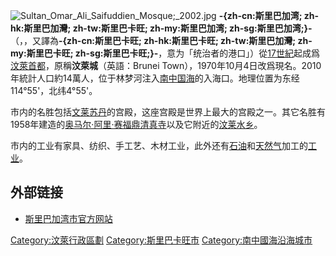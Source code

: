 {{NoteTA
|G1=地名
}}
{{Infobox settlement
|official_name = 斯里巴卡旺
|native_name= Bandar Seri Begawan <br> بندر سري بڬاوان 
|nickname = Bandar or BSB
<!-- images and maps  ----------->
|image_skyline = Sultan Omar Ali Saifuddin Mosque 02.jpg
|imagesize =
| image_map          =
| mapsize            =
| map_caption        =
<!-- Location ------------------>
|pushpin_map=Brunei
|coordinates_region = BN
|subdivision_type = [[國家|國家]]
|subdivision_name = {{flag|Brunei}}
|subdivision_type1      = [[縣|縣]]
|subdivision_name1      = [[汶萊摩拉縣|汶萊摩拉縣]]
<!-- Area    ------------------------->
|area_magnitude =
|area_total_km2 = 100.36
<!-- Population   ------------------>
| population_as_of  = 2010
| population_note   =
|population_total = 140,000
| population_density_km2= 1395
|population_urban  = 276608
|population_blank1_title = [[Demonym|Demonym]]
<!-- General information  --------------->
|timezone =
|utc_offset = +8
|postal_code_type =
|postal_code =
|area_code =
|website = [http://www.municipal-bsb.gov.bn/ www.municipal-bsb.gov.bn/]
|latd=4 |latm=53 |lats=25 |latNS=N
|longd=114 |longm=56 |longs=32 | longEW=E |coordinates_display=d
|footnotes = '''[[Mean_solar_time|Mean solar time]]'''   UTC+07:39:00
}}

[[File:Sultan_Omar_Ali_Saifuddien_Mosque;_2002.jpg|right]]
'''-{zh-cn:斯里巴加湾; zh-hk:斯里巴加灣; zh-tw:斯里巴卡旺; zh-my:斯里巴加湾; zh-sg:斯里巴加湾;}-'''（{{lang-en|'''Seri Begawan'''}}，{{lang-ms|'''Bandar Seri Begawan'''}}，又譯為'''-{zh-cn:斯里巴卡旺; zh-hk:斯里巴卡旺; zh-tw:斯里巴加灣; zh-my:斯里巴卡旺; zh-sg:斯里巴卡旺;}-'''，意为「统治者的港口」）從[[17世紀|17世紀]]起成爲[[汶萊|汶萊]][[首都|首都]]，原稱'''汶萊城'''（英語：Brunei Town），1970年10月4日改爲現名。2010年統計人口約14萬人，位于林梦河注入[[南中国海|南中国海]]的入海口。地理位置为东经114°55'，北纬4°55'。

市内的名胜包括[[文莱苏丹|文莱苏丹]]的宫殿，这座宫殿是世界上最大的宫殿之一。其它名胜有1958年建造的[[奥马尔·阿里·赛福鼎清真寺|奥马尔·阿里·赛福鼎清真寺]]以及它附近的[[甘榜亞逸|汶莱水乡]]。

市内的工业有家具、纺织、手工艺、木材工业，此外还有[[石油|石油]]和[[天然气|天然气]]加工的[[工业|工业]]。

== 外部链接 ==
* [http://www.municipal-bsb.gov.bn/ 斯里巴加湾市官方网站] {{Wayback|url=http://www.municipal-bsb.gov.bn/ |date=20051124195409 }}

{{Wikivoyage|斯里巴加湾市}}
{{Commons|Bandar Seri Begawan|Bandar Seri Begawan}}
{{亞洲首都}}
{{英联邦成员国首都}}

{{Authority control}}
{{DEFAULTSORT:Seri Begawan}}
[[Category:汶萊行政區劃|Category:汶萊行政區劃]]
[[Category:斯里巴卡旺市|Category:斯里巴卡旺市]]

[[Category:南中國海沿海城市|Category:南中國海沿海城市]]